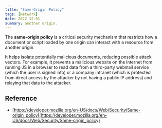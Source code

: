```yaml
---
title: "Same-Origin Policy"
tags: [Network]
date: 2022-12-01
summary: another origin.
---
```


The **same-origin policy** is a critical security mechanism that restricts how a
document or script loaded by one origin can interact with a resource from
another origin.

It helps isolate potentially malicious documents, reducing possible attack
vectors. For example, it prevents a malicious website on the Internet from
running JS in a browser to read data from a third-party webmail service (which
the user is signed into) or a company intranet (which is protected from direct
access by the attacker by not having a public IP address) and relaying that
data to the attacker.

## Reference

- [https://developer.mozilla.org/en-US/docs/Web/Security/Same-origin_policy](https://developer.mozilla.org/en-US/docs/Web/Security/Same-origin_policy)